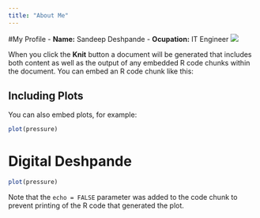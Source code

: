 ```yaml
---
title: "About Me"
---
```

#My Profile
- __Name:__ Sandeep Deshpande
- __Ocupation:__ IT Engineer
![](images/hello.png)


When you click the **Knit** button a document will be generated that includes both content as well as the output of any embedded R code chunks within the document. You can embed an R code chunk like this:

## Including Plots

You can also embed plots, for example:
```r
plot(pressure)
```

# Digital Deshpande

```r
plot(pressure)
```

Note that the `echo = FALSE` parameter was added to the code chunk to prevent printing of the R code that generated the plot.


